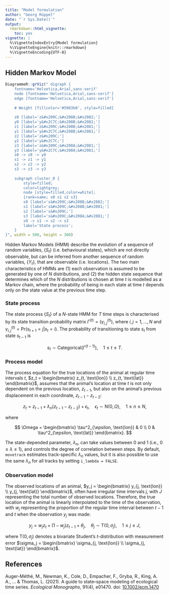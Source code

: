 ```yaml
---
title: "Model formulation"
author: "Georg Rüppel"
date: "`r Sys.Date()`"
output:
  rmarkdown::html_vignette:
    toc: yes
vignette: |
  %\VignetteIndexEntry{Model formulation}
  %\VignetteEngine{knitr::rmarkdown}
  %\VignetteEncoding{UTF-8}
---
```


## Hidden Markov Model

```r
DiagrammeR::grViz(" digraph {
	fontname='Helvetica,Arial,sans-serif'
	node [fontname='Helvetica,Arial,sans-serif']
	edge [fontname='Helvetica,Arial,sans-serif']
    
    # Weight [fillcolor='#5983b0', style=filled]
    
    z0 [label='z&#x209C;&#x208B;&#x2082;']
    y0 [label='y&#x2C7C;&#x208B;&#x2082;']
    z1 [label='z&#x209C;&#x208B;&#x2081;']
    y1 [label='y&#x2C7C;&#x208B;&#x2081;']
    z2 [label='z&#x209C;']
    y2 [label='y&#x2C7C;']
    z3 [label='z&#x209C;&#x208A;&#x2081;']
    y3 [label='y&#x2C7C;&#x208A;&#x2081;']
    s0 -> z0 -> y0
    s1 -> z1 -> y1
    s2 -> z2 -> y2
    s3 -> z3 -> y3
    
    subgraph cluster_0 {
		style=filled;
		color=lightgrey;
		node [style=filled,color=white];
        {rank=same; s0 s1 s2 s3}
		s0 [label='s&#x209C;&#x208B;&#x2082;']
        s1 [label='s&#x209C;&#x208B;&#x2081;']
        s2 [label='s&#x209C;']
        s3 [label='s&#x209C;&#x208A;&#x2081;']
        s0 -> s1 -> s2 -> s3
		label='State process';
	}
}", width = 500, height = 300)
```

Hidden Markov Models (HMM) describe the evolution of a sequence of random variables, $\{S_t\}$ (i.e. behavioural states), which are not directly observable, but can be inferred from another sequence of random variables, $\{Y_t\}$, that are observable (i.e. locations).
The two main characteristics of HMMs are (1) each observation is assumed to be generated by one of $N$ distributions, and (2) the hidden state sequence that determines which of the $N$ distributions is chosen at time $t$ is modelled as a Markov chain, where the probability of being in each state at time $t$ depends only on the state value at the previous time step.

### State process

The state process $\{S_t\}$ of a $N$-state HMM for $T$ time steps is characterised by its state transition probability matrix $\Gamma^{(t)} = (\gamma^{(t)}_{i,j})$, where $i,j = 1, \dots, N$ and $\gamma^{(t)}_{i,j} = \text{Pr}(s_{t+1} = j|s_t = i)$.
The probability of transitioning to state $s_t$ from state $s_{t-1}$ is

$$
s_t \sim \text{Categorical}(\Gamma^{(t-1)}),
    \quad 1 \leq t \leq T.
$$

### Process model

The process equation for the true locations of the animal at regular time intervals $t$, $z_t = \begin{bmatrix} z_{t, \text{lon}} \\ z_{t, \text{lat}} \end{bmatrix}$, assumes that the animal's location at time $t$ is not only dependent on the previous location, $z_{t-1}$, but also on the animal's previous displacement in each coordinate, $z_{t-1} - z_{t-2}$:

$$
z_t = z_{t-1} + \lambda_n (z_{t-1} - z_{t-2}) + \epsilon_t, 
    \quad \epsilon_t \sim \text{N}(0, \Omega),
    \quad 1 \leq n \leq N,
$$

where

$$
\Omega = 
    \begin{bmatrix} 
        \tau^2_{\epsilon, \text{lon}} & 0 \\ 
        0 & \tau^2_{\epsilon, \text{lat}} 
    \end{bmatrix}.
$$

The state-depended parameter, $\lambda_n$, can take values between 0 and 1 (i.e., $0 \leq \lambda \leq 1$), and controls the degree of correlation between steps.
By default, `movetrack` estimates track-specific $\lambda_n$ values, but it is also possible to use the same $\lambda_n$ for all tracks by setting `i_lambda = FALSE`.


### Observation model

The observed locations of an animal, $y_j = \begin{bmatrix} y_{j, \text{lon}} \\ y_{j, \text{lat}} \end{bmatrix}$, often have irregular time intervals $j$, with $J$ representing the total number of observed locations.
Therefore, the true location of the animal is linearly interpolated to the time of the observation, with $w_j$ representing the proportion of the regular time interval between $t-1$ and $t$ when the observation $y_j$ was made:

$$
y_j = w_j z_t + (1 - w_j) z_{t-1} + \theta_j, 
    \quad \theta_j \sim \text{T}(0, \sigma_j), 
    \quad 1 \leq j \leq J,
$$

where $\text{T}(0, \sigma_j)$ denotes a bivariate Student's $t$-distribution with measurement error $\sigma_j = \begin{bmatrix} \sigma_{j, \text{lon}} \\ \sigma_{j, \text{lat}} \end{bmatrix}$.

## References

Auger-Méthé, M., Newman, K., Cole, D., Empacher, F., Gryba, R., King, A. A., ... & Thomas, L. (2021). A guide to state–space modeling of ecological time series. *Ecological Monographs*, 91(4), e01470. doi: [10.1002/ecm.1470](https://doi.org/10.1002/ecm.1470)